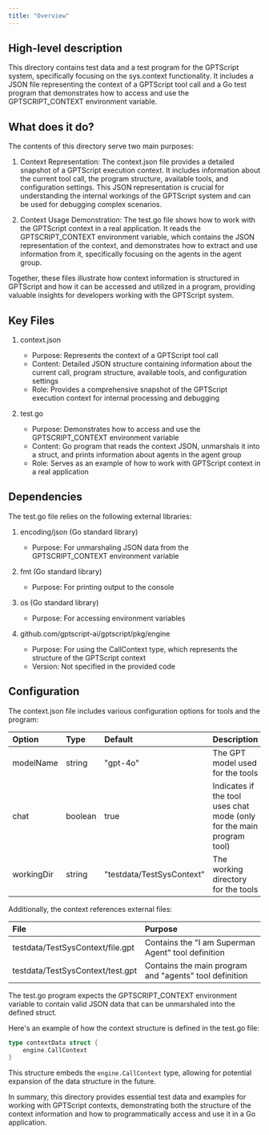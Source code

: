 ```yaml
---
title: "Overview"
---
```


## High-level description
This directory contains test data and a test program for the GPTScript system, specifically focusing on the sys.context functionality. It includes a JSON file representing the context of a GPTScript tool call and a Go test program that demonstrates how to access and use the GPTSCRIPT_CONTEXT environment variable.

## What does it do?
The contents of this directory serve two main purposes:

1. Context Representation: The context.json file provides a detailed snapshot of a GPTScript execution context. It includes information about the current tool call, the program structure, available tools, and configuration settings. This JSON representation is crucial for understanding the internal workings of the GPTScript system and can be used for debugging complex scenarios.

2. Context Usage Demonstration: The test.go file shows how to work with the GPTScript context in a real application. It reads the GPTSCRIPT_CONTEXT environment variable, which contains the JSON representation of the context, and demonstrates how to extract and use information from it, specifically focusing on the agents in the agent group.

Together, these files illustrate how context information is structured in GPTScript and how it can be accessed and utilized in a program, providing valuable insights for developers working with the GPTScript system.

## Key Files

1. context.json
   - Purpose: Represents the context of a GPTScript tool call
   - Content: Detailed JSON structure containing information about the current call, program structure, available tools, and configuration settings
   - Role: Provides a comprehensive snapshot of the GPTScript execution context for internal processing and debugging

2. test.go
   - Purpose: Demonstrates how to access and use the GPTSCRIPT_CONTEXT environment variable
   - Content: Go program that reads the context JSON, unmarshals it into a struct, and prints information about agents in the agent group
   - Role: Serves as an example of how to work with GPTScript context in a real application

## Dependencies
The test.go file relies on the following external libraries:

1. encoding/json (Go standard library)
   - Purpose: For unmarshaling JSON data from the GPTSCRIPT_CONTEXT environment variable

2. fmt (Go standard library)
   - Purpose: For printing output to the console

3. os (Go standard library)
   - Purpose: For accessing environment variables

4. github.com/gptscript-ai/gptscript/pkg/engine
   - Purpose: For using the CallContext type, which represents the structure of the GPTScript context
   - Version: Not specified in the provided code

## Configuration
The context.json file includes various configuration options for tools and the program:

| Option | Type | Default | Description |
|:-------|:-----|:--------|:------------|
| modelName | string | "gpt-4o" | The GPT model used for the tools |
| chat | boolean | true | Indicates if the tool uses chat mode (only for the main program tool) |
| workingDir | string | "testdata/TestSysContext" | The working directory for the tools |

Additionally, the context references external files:

| File | Purpose |
|:-----|:--------|
| testdata/TestSysContext/file.gpt | Contains the "I am Superman Agent" tool definition |
| testdata/TestSysContext/test.gpt | Contains the main program and "agents" tool definition |

The test.go program expects the GPTSCRIPT_CONTEXT environment variable to contain valid JSON data that can be unmarshaled into the defined struct.

Here's an example of how the context structure is defined in the test.go file:

```go
type contextData struct {
    engine.CallContext
}
```

This structure embeds the `engine.CallContext` type, allowing for potential expansion of the data structure in the future.

In summary, this directory provides essential test data and examples for working with GPTScript contexts, demonstrating both the structure of the context information and how to programmatically access and use it in a Go application.